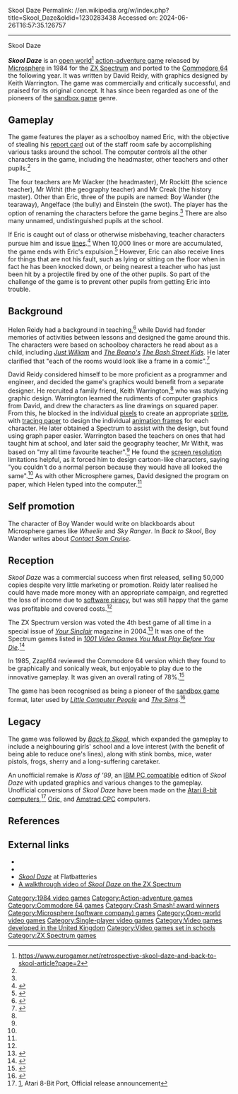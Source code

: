 Skool Daze
Permalink: //en.wikipedia.org/w/index.php?title=Skool_Daze&oldid=1230283438
Accessed on: 2024-06-26T16:57:35.126757



------
Skool Daze
{{Short description|1984 video game}}
{{Infobox video game
| title        = Skool Daze
| image        = Skool_Daze_ZX_Spectrum_Cover_Art.jpg
| developer    =
| publisher    = [[Microsphere (software company)|Microsphere]]
| designer     = David Reidy<br>Helen Reidy<br>Keith Warrington
| engine       = 
| released     = 1984 (Spectrum)<br>1985 (C64)
| genre        = [[Action-adventure]]
| modes        = [[Single-player]]
| platforms    = [[ZX Spectrum]], [[Commodore 64]]
}}

'''''Skool Daze''''' is an [[open world]]<ref>https://www.eurogamer.net/retrospective-skool-daze-and-back-to-skool-article?page=2</ref> [[action-adventure game]] released by [[Microsphere (software company)|Microsphere]] in 1984 for the [[ZX Spectrum]] and ported to the [[Commodore 64]] the following year. It was written by David Reidy, with graphics designed by Keith Warrington. The game was commercially and critically successful, and praised for its original concept. It has since been regarded as one of the pioneers of the [[sandbox game]] genre.

==Gameplay==
The game features the player as a schoolboy named Eric, with the objective of stealing his [[report card]] out of the staff room safe by accomplishing various tasks around the school.  The computer controls all the other characters in the game, including the headmaster, other teachers and other pupils.<ref name="fox"/>

The four teachers are Mr Wacker (the headmaster), Mr Rockitt (the science teacher), Mr Withit (the geography teacher) and Mr Creak (the history master). Other than Eric, three of the pupils are named: Boy Wander (the tearaway), Angelface (the bully) and Einstein (the swot).  The player has the option of renaming the characters before the game begins.<ref name="crashr"/> There are also many unnamed, undistinguished pupils at the school.

If Eric is caught out of class or otherwise misbehaving, teacher characters pursue him and issue [[writing lines|lines]].<ref name=su>{{cite magazine|url=https://spectrumcomputing.co.uk/page.php?issue_id=36&page=35 |title=Skool Daze|publisher=EMAP|magazine=Sinclair User|date=March 1985|issue=36|page=35 |accessdate=2024-03-08}}</ref> When 10,000 lines or more are accumulated, the game ends with Eric's expulsion.<ref name="crash11">{{cite magazine| url=https://spectrumcomputing.co.uk/page.php?issue_id=978&page=10| title=Skool Daze (review)|magazine=Crash|publisher=Newsfield|issue=11|date=December 1984|accessdate=8 March 2024}}</ref>  However, Eric can also receive lines for things that are not his fault, such as lying or sitting on the floor when in fact he has been knocked down, or being nearest a teacher who has just been hit by a projectile fired by one of the other pupils.  So part of the challenge of the game is to prevent other pupils from getting Eric into trouble.

==Background==
Helen Reidy had a background in teaching,<ref name="crash">{{cite magazine | url=http://crashonline.org.uk/25/msphere.htm | title=Little and Round, With No Sharp Edges| magazine=Crash|publisher=Newsfield | number=25 | pages=73–74 | date=February 1986 | accessdate=8 March 2024}}</ref> while David had fonder memories of activities between lessons and designed the game around this. The characters were based on schoolboy characters he read about as a child, including ''[[Just William]]'' and ''[[The Beano|The Beano's]]'' ''[[The Bash Street Kids]]''. He later clarified that "each of the rooms would look like a frame in a comic".<ref name="retrogamer">{{cite web|url=http://pixelatron.com/blog/skool-daze-feature-retrogamer/|title=Skool Daze feature|publisher= Retrogamer magazine|date=August 6, 2010|accessdate=10 January 2013}}</ref>

David Reidy considered himself to be more proficient as a programmer and engineer, and decided the game's graphics would benefit from a separate designer. He recruited a family friend, Keith Warrington,<ref name="crash"/> who was studying graphic design. Warrington learned the rudiments of computer graphics from David, and drew the characters as line drawings on squared paper. From this, he blocked in the individual [[pixels]] to create an appropriate [[sprite (computer graphics)|sprite]], with [[tracing paper]] to design the individual [[animation frame]]s for each character. He later obtained a Spectrum to assist with the design, but found using graph paper easier. Warrington based the teachers on ones that had taught him at school, and later said the geography teacher, Mr Withit, was based on "my all time favourite teacher".<ref name="retrogamer"/> He found the [[screen resolution]] limitations helpful, as it forced him to design cartoon-like characters, saying "you couldn't do a normal person because they would have all looked the same".<ref name="retrogamer"/> As with other Microsphere games, David designed the program on paper, which Helen typed into the computer.<ref name="crash"/>

== Self promotion ==
The character of Boy Wander would write on blackboards about Microsphere games like ''Wheelie'' and ''Sky Ranger''. In ''Back to Skool'', Boy Wander writes about ''[[Contact Sam Cruise]]''.

==Reception==
{{Video game reviews
| CVG = 34/40<ref>{{cite web|url=http://www.worldofspectrum.org/showmag.cgi?mag=C+VG/Issue041/Pages/CVG04100024.jpg |title=Archive - Magazine viewer |publisher=World of Spectrum |date= |accessdate=2012-04-23}}</ref>
| CRASH = 93%<ref name="crashr">{{cite magazine|url=http://www.worldofspectrum.org/showmag.cgi?mag=Crash/Issue11/Pages/Crash1100011.jpg |title=Skool Daze|magazine=[[Crash (magazine)|Crash]]|issue=10|date=November 1984|pages=10–11|accessdate=2 January 2015}}</ref>
| SUser = {{Rating|8|10}}<ref name=su />
| YSinclair = 8/10<ref>{{cite web|url=http://www.ysrnry.co.uk/articles/skooldaze.htm |title=Skool Daze |publisher=Ysrnry.co.uk |date= |accessdate=2012-04-23}}</ref>
| rev1 = ''ZX Computing''
| rev1Score = 8/10<ref>{{cite web|url=http://www.worldofspectrum.org/showmag.cgi?mag=ZXComputing/Issue8506/Pages/ZXComputing850600033.jpg |title=Archive - Magazine viewer |publisher=World of Spectrum |date= |accessdate=2012-04-23}}</ref>
| rev2 = Sinclair Programs
| rev2Score = 75%<ref>{{cite web|url=http://www.worldofspectrum.org/showmag.cgi?mag=SinclairPrograms/Issue8503/Pages/SinclairPrograms850300016.jpg |title=Archive - Magazine viewer |publisher=World of Spectrum |date= |accessdate=2012-04-23}}</ref>
| rev3 = Your Spectrum
| rev3Score = {{Rating|3|5}}<ref>{{cite web|url=http://www.worldofspectrum.org/showmag.cgi?mag=YourSpectrum/Issue12/Pages/YourSpectrum1200027.jpg |title=Archive - Magazine viewer |publisher=World of Spectrum |date= |accessdate=2012-04-23}}</ref>
| award1Pub = Crash
| award1 = Crash Smash
}}
''Skool Daze'' was a commercial success when first released, selling 50,000 copies despite very little marketing or promotion. Reidy later realised he could have made more money with an appropriate campaign, and regretted the loss of income due to [[software piracy]], but was still happy that the game was profitable and covered costs.<ref name="retrogamer"/>

The ZX Spectrum version was voted the 4th best game of all time in a special issue of ''[[Your Sinclair]]'' magazine in 2004.<ref>{{cite journal|title=Top 50 Games of All Time|journal=Your Sinclair|date=November 2004|publisher=Imagine Publishing}}</ref> It was one of the Spectrum games listed in ''[[1001 Video Games You Must Play Before You Die]]''.<ref>{{cite book|editor=Tony Mott|title=1001 Video Games You Must Play Before You Die|year=2010|publisher=[[Universe Publishing]] |isbn=978-0-7893-2090-2 |pages=1–990}}</ref>

In 1985, Zzap!64 reviewed the Commodore 64 version which they found to be graphically and sonically weak, but enjoyable to play due to the innovative gameplay.  It was given an overall rating of 78%.<ref name=zzap9>{{Cite magazine|url=http://www.zzap64.co.uk/cgi-bin/displaypage.pl?issue=009&page=037&magazine=zzap|page=37|publisher=Newsfield|magazine=Zzap64|title = Skool Daze}}</ref>

The game has been recognised as being a pioneer of the [[sandbox game]] format, later used by ''[[Little Computer People]]'' and ''[[The Sims]]''.<ref name="fox">{{cite book|url=https://books.google.com/books?id=LVc1QNGo_g0C&q=%22skool+daze%22+game&pg=PA262|title=The Video Games Guide: 1,000+ Arcade, Console and Computer Games, 1962-2012, 2d ed.|pages=262–263|first=Matt|last=Fox|publisher=McFarland|year=2013|isbn=978-1-476-60067-3}}</ref>

== Legacy ==
The game was followed by ''[[Back to Skool]]'', which expanded the gameplay to include a neighbouring girls' school and a love interest (with the benefit of being able to reduce one's lines), along with stink bombs, mice, water pistols, frogs, sherry and a long-suffering caretaker.

An unofficial remake is ''Klass of '99'', an [[IBM PC compatible]] edition of ''Skool Daze'' with updated graphics and various changes to the gameplay.  Unofficial conversions of ''Skool Daze'' have been made on the [[Atari 8-bit computers]],<ref>[http://atariage.com/forums/topic/273060-new-game-released-skool-daze/], Atari 8-Bit Port, Official release announcement</ref> [[Oric computers|Oric]], and [[Amstrad CPC]] computers.

==References==
{{reflist|30em}}

==External links==
* {{moby game|id=/skool-daze|name=''Skool Daze''}}
* {{WoS game|id=0004549}}
* [http://flatbatteries.com/skooldaze.html ''Skool Daze''] at Flatbatteries
* [https://www.youtube.com/watch?v=ULCjgUNz6bQ A walkthrough video of ''Skool Daze'' on the ZX Spectrum]

{{Microsphere}}

[[Category:1984 video games]]
[[Category:Action-adventure games]]
[[Category:Commodore 64 games]]
[[Category:Crash Smash! award winners]]
[[Category:Microsphere (software company) games]]
[[Category:Open-world video games]]
[[Category:Single-player video games]]
[[Category:Video games developed in the United Kingdom]]
[[Category:Video games set in schools]]
[[Category:ZX Spectrum games]]